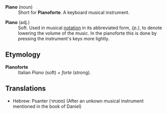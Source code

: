 ;'''Piano''' (noun)
:Short for '''Pianoforte'''.  A keyboard musical instrument.

;'''Piano''' (adj.)
:Soft. Used in musical [[notation]] in its abbreviated form, ''{p.}'', to denote lowering the volume of the music. In the pianoforte this is done by pressing the instrument's keys more lightly. 

==Etymology==

;'''Pianoforte'''
:Italian ''Piano'' (soft) + ''forte'' (strong).

==Translations==

*Hebrew: Psanter (פסנתר) (After an unkown musical instrument mentioned in the book of Daniel)